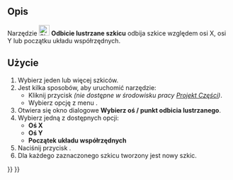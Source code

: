 <languages/>

{{Docnav/pl
|[[Sketcher_MergeSketches/pl|Połącz szkice]]
|[[Sketcher_LeaveSketch/pl|Zamknij szkic]]
|[[Sketcher_Workbench/pl|środowisko pracy Szkicownik]]
|IconL=Sketcher_MergeSketches.svg‎
|IconR=Sketcher_LeaveSketch.svg
|IconC=Workbench_Sketcher.svg
}}

{{GuiCommand/pl
|Name=Sketcher MirrorSketch
|Name/pl=Szkicownik: Odbicie lustrzane szkicu
|MenuLocation=Szkic → Odbicie lustrzane szkicu
|Workbenches=[[Sketcher_Workbench/pl|Szkicownik]], [[PartDesign_Workbench/pl|Projekt Części]] 
|Version=0.16
}}

<span id="Description"></span>
==Opis==

Narzędzie [[Image:Sketcher_MirrorSketch.svg|24px]] '''Odbicie lustrzane szkicu''' odbija szkice względem osi X, osi Y lub początku układu współrzędnych.

<span id="Usage"></span>
==Użycie==

# Wybierz jeden lub więcej szkiców.
# Jest kilka sposobów, aby uruchomić narzędzie:
#* Kliknij przycisk {{Button|[[Image:Sketcher_MirrorSketch.svg|16px]] '''Odbicie lustrzane szkicu'''}} ''(nie dostępne w środowisku pracy [[PartDesign_Workbench/pl|Projekt Części]])''.
#* Wybierz opcję z menu {{MenuCommand|Szkic → [[Image:Sketcher_MirrorSketch.svg|16px]] Odbicie lustrzane szkicu}}.
# Otwiera się okno dialogowe '''Wybierz oś / punkt odbicia lustrzanego'''.
# Wybierz jedną z dostępnych opcji:
#* '''Oś X'''
#* '''Oś Y'''
#* '''Początek układu współrzędnych'''
# Naciśnij przycisk {{Button|OK}}.
# Dla każdego zaznaczonego szkicu tworzony jest nowy szkic.


{{Docnav/pl
|[[Sketcher_MergeSketches/pl|Połącz szkice]]
|[[Sketcher_LeaveSketch/pl|Zamknij szkic]]
|[[Sketcher_Workbench/pl|środowisko pracy Szkicownik]]
|IconL=Sketcher_MergeSketches.svg‎
|IconR=Sketcher_LeaveSketch.svg
|IconC=Workbench_Sketcher.svg
}}

{{Sketcher Tools navi{{#translation:}}}}
{{Userdocnavi{{#translation:}}}}